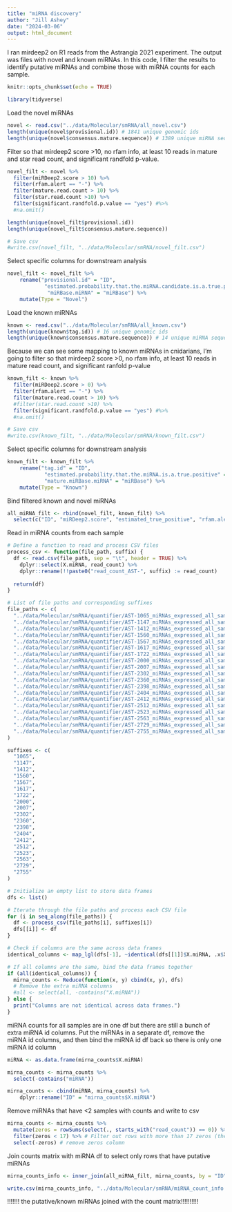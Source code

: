 ```yaml
---
title: "miRNA discovery"
author: "Jill Ashey"
date: "2024-03-06"
output: html_document
---
```


I ran mirdeep2 on R1 reads from the Astrangia 2021 experiment. The output was files with novel and known miRNAs. In this code, I filter the results to identify putative miRNAs and combine those with miRNA counts for each sample. 

```r
knitr::opts_chunk$set(echo = TRUE)

library(tidyverse)
```

Load the novel miRNAs
```r
novel <- read.csv("../data/Molecular/smRNA/all_novel.csv")
length(unique(novel$provisional.id)) # 1841 unique genomic ids
length(unique(novel$consensus.mature.sequence)) # 1389 unique miRNA sequences
```

Filter so that mirdeep2 score >10, no rfam info, at least 10 reads in mature and star read count, and significant randfold p-value. 
```r
novel_filt <- novel %>%
  filter(miRDeep2.score > 10) %>%
  filter(rfam.alert == "-") %>%
  filter(mature.read.count > 10) %>%
  filter(star.read.count >10) %>%
  filter(significant.randfold.p.value == "yes") #%>%
  #na.omit()

length(unique(novel_filt$provisional.id))
length(unique(novel_filt$consensus.mature.sequence))

# Save csv 
#write.csv(novel_filt, "../data/Molecular/smRNA/novel_filt.csv")
```

Select specific columns for downstream analysis
```r
novel_filt <- novel_filt %>%
    rename("provisional.id" = "ID",                                                  
            "estimated.probability.that.the.miRNA.candidate.is.a.true.positive" = "estimated_true_positive" , 
             "miRBase.miRNA" = "miRBase") %>%
    mutate(Type = "Novel")
```

Load the known miRNAs
```r
known <- read.csv("../data/Molecular/smRNA/all_known.csv")
length(unique(known$tag.id)) # 16 unique genomic ids
length(unique(known$consensus.mature.sequence)) # 14 unique miRNA sequences
```

Because we can see some mapping to known miRNAs in cnidarians, I'm going to filter so that mirdeep2 score >0, no rfam info, at least 10 reads in mature read count, and significant ranfold p-value
```r
known_filt <- known %>%
  filter(miRDeep2.score > 0) %>%
  filter(rfam.alert == "-") %>%
  filter(mature.read.count > 10) %>%
  #filter(star.read.count >10) %>%
  filter(significant.randfold.p.value == "yes") #%>%
  #na.omit()

# Save csv 
#write.csv(known_filt, "../data/Molecular/smRNA/known_filt.csv")
```

Select specific columns for downstream analysis
```r
known_filt <- known_filt %>%
    rename("tag.id" = "ID",                                                  
            "estimated.probability.that.the.miRNA.is.a.true.positive" = "estimated_true_positive", 
            "mature.miRBase.miRNA" = "miRBase") %>%
    mutate(Type = "Known")
```

Bind filtered known and novel miRNAs
```r
all_miRNA_filt <- rbind(novel_filt, known_filt) %>%
  select(c("ID", "miRDeep2.score", "estimated_true_positive", "rfam.alert", "total.read.count", "mature.read.count", "loop.read.count", "star.read.count", "significant.randfold.p.value", "consensus.mature.sequence", "consensus.star.sequence", "consensus.precursor.sequence", "precursor.coordinate", "Type"))
```

Read in miRNA counts from each sample
```r
# Define a function to read and process CSV files
process_csv <- function(file_path, suffix) {
  df <- read.csv(file_path, sep = "\t", header = TRUE) %>%
    dplyr::select(X.miRNA, read_count) %>%
    dplyr::rename(!!paste0("read_count_AST-", suffix) := read_count)
  
  return(df)
}

# List of file paths and corresponding suffixes
file_paths <- c(
  "../data/Molecular/smRNA/quantifier/AST-1065_miRNAs_expressed_all_samples_1709048527.csv",
  "../data/Molecular/smRNA/quantifier/AST-1147_miRNAs_expressed_all_samples_1709052026.csv",
  "../data/Molecular/smRNA/quantifier/AST-1412_miRNAs_expressed_all_samples_1709053021.csv",
  "../data/Molecular/smRNA/quantifier/AST-1560_miRNAs_expressed_all_samples_1709054526.csv",
  "../data/Molecular/smRNA/quantifier/AST-1567_miRNAs_expressed_all_samples_1709053231.csv",
  "../data/Molecular/smRNA/quantifier/AST-1617_miRNAs_expressed_all_samples_1709055134.csv",
  "../data/Molecular/smRNA/quantifier/AST-1722_miRNAs_expressed_all_samples_1709055319.csv",
  "../data/Molecular/smRNA/quantifier/AST-2000_miRNAs_expressed_all_samples_1709055397.csv",
  "../data/Molecular/smRNA/quantifier/AST-2007_miRNAs_expressed_all_samples_1709055480.csv",
  "../data/Molecular/smRNA/quantifier/AST-2302_miRNAs_expressed_all_samples_1709055687.csv",
  "../data/Molecular/smRNA/quantifier/AST-2360_miRNAs_expressed_all_samples_1709055924.csv",
  "../data/Molecular/smRNA/quantifier/AST-2398_miRNAs_expressed_all_samples_1709055986.csv",
  "../data/Molecular/smRNA/quantifier/AST-2404_miRNAs_expressed_all_samples_1709057037.csv",
  "../data/Molecular/smRNA/quantifier/AST-2412_miRNAs_expressed_all_samples_1709057124.csv",
  "../data/Molecular/smRNA/quantifier/AST-2512_miRNAs_expressed_all_samples_1709057192.csv",
  "../data/Molecular/smRNA/quantifier/AST-2523_miRNAs_expressed_all_samples_1709057251.csv",
  "../data/Molecular/smRNA/quantifier/AST-2563_miRNAs_expressed_all_samples_1709057330.csv",
  "../data/Molecular/smRNA/quantifier/AST-2729_miRNAs_expressed_all_samples_1709057412.csv",
  "../data/Molecular/smRNA/quantifier/AST-2755_miRNAs_expressed_all_samples_1709057479.csv"
)

suffixes <- c(
  "1065",
  "1147", 
  "1412",
  "1560",
  "1567",
  "1617",
  "1722",
  "2000",
  "2007",
  "2302",
  "2360",
  "2398",
  "2404",
  "2412",
  "2512",
  "2523",
  "2563",
  "2729",
  "2755"
)

# Initialize an empty list to store data frames
dfs <- list()

# Iterate through the file paths and process each CSV file
for (i in seq_along(file_paths)) {
  df <- process_csv(file_paths[i], suffixes[i])
  dfs[[i]] <- df
}

# Check if columns are the same across data frames
identical_columns <- map_lgl(dfs[-1], ~identical(dfs[[1]]$X.miRNA, .x$X.miRNA))

# If all columns are the same, bind the data frames together
if (all(identical_columns)) {
  mirna_counts <- Reduce(function(x, y) cbind(x, y), dfs)
  # Remove the extra miRNA columns
  #all <- select(all, -contains("X.miRNA"))
} else {
  print("Columns are not identical across data frames.")
}
```

miRNA counts for all samples are in one df but there are still a bunch of extra miRNA id columns. Put the miRNAs in a separate df, remove the miRNA id columns, and then bind the miRNA id df back so there is only one miRNA id column 
```r
miRNA <- as.data.frame(mirna_counts$X.miRNA)

mirna_counts <- mirna_counts %>%
  select(-contains("miRNA"))

mirna_counts <- cbind(miRNA, mirna_counts) %>%
    dplyr::rename("ID" = "mirna_counts$X.miRNA")
```

Remove miRNAs that have <2 samples with counts and write to csv
```r
mirna_counts <- mirna_counts %>%
  mutate(zeros = rowSums(select(., starts_with("read_count")) == 0)) %>% # sum how many zeros are in each row
  filter(zeros < 17) %>% # Filter out rows with more than 17 zeros (these represent miRNAs that are not expressed in more than 2 samples)
  select(-zeros) # remove zeros column 
```

Join counts matrix with miRNA df to select only rows that have putative miRNAs
```r
mirna_counts_info <- inner_join(all_miRNA_filt, mirna_counts, by = "ID")

write.csv(mirna_counts_info, "../data/Molecular/smRNA/miRNA_count_info.csv")
```

!!!!!!! the putative/known miRNAs joined with the count matrix!!!!!!!!!! 




